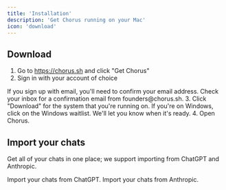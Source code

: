 ```yaml
---
title: 'Installation'
description: 'Get Chorus running on your Mac'
icon: 'download'
---
```


## Download 

1. Go to https://chorus.sh and click "Get Chorus"
2. Sign in with your account of choice
<Note>
  If you sign up with email, you'll need to confirm your email address. Check your inbox for a confirmation email from founders@chorus.sh.
</Note>
3. Click "Download" for the system that you're running on. If you're on Windows, click on the Windows waitlist. We'll let you know when it's ready.
4. Open Chorus.

## Import your chats

Get all of your chats in one place; we support importing from ChatGPT and Anthropic.

<CardGroup>
<Card title="Import from ChatGPT" icon="openai" href="/essentials/markdown">
  Import your chats from ChatGPT.
</Card>
<Card title="Import from Anthropic" icon="anthropic" href="/essentials/markdown">
  Import your chats from Anthropic.
</Card>
</CardGroup>
